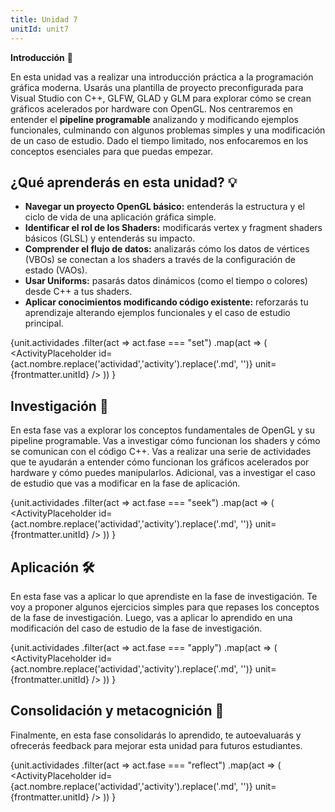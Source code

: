 ```yaml
---
title: Unidad 7
unitId: unit7
---
```




**Introducción** 📜

En esta unidad vas a realizar una introducción práctica a la programación gráfica moderna. 
Usarás una plantilla de proyecto preconfigurada para Visual Studio con C++, GLFW, GLAD y GLM 
para explorar cómo se crean gráficos acelerados por hardware con OpenGL. Nos centraremos en 
entender el **pipeline programable** analizando y modificando ejemplos funcionales, culminando 
con algunos problemas simples y una modificación de un caso de estudio. Dado el tiempo limitado, 
nos enfocaremos en los conceptos esenciales para que puedas empezar.

## ¿Qué aprenderás en esta unidad? 💡

*   **Navegar un proyecto OpenGL básico:** entenderás la estructura y el ciclo de vida de una aplicación gráfica simple.
*   **Identificar el rol de los Shaders:** modificarás vertex y fragment shaders básicos (GLSL) y entenderás su impacto.
*   **Comprender el flujo de datos:** analizarás cómo los datos de vértices (VBOs) se conectan a los shaders 
a través de la configuración de estado (VAOs).
*   **Usar Uniforms:** pasarás datos dinámicos (como el tiempo o colores) desde C++ a tus shaders.
*   **Aplicar conocimientos modificando código existente:** reforzarás tu aprendizaje alterando ejemplos 
funcionales y el caso de estudio principal.

{unit.actividades
  .filter(act => act.fase === "set")
  .map(act => (
    <ActivityPlaceholder 
      id={act.nombre.replace('actividad','activity').replace('.md', '')} 
      unit={frontmatter.unitId} 
    />
  ))
}

## Investigación 🔎

En esta fase vas a explorar los conceptos fundamentales de OpenGL y su pipeline programable. 
Vas a investigar cómo funcionan los shaders y cómo se comunican con el código C++. 
Vas a realizar una serie de actividades que te ayudarán a entender cómo funcionan los gráficos 
acelerados por hardware y cómo puedes manipularlos. Adicional, vas a investigar el caso de 
estudio que vas a modificar en la fase de aplicación.

{unit.actividades
  .filter(act => act.fase === "seek")
  .map(act => (
    <ActivityPlaceholder 
      id={act.nombre.replace('actividad','activity').replace('.md', '')} 
      unit={frontmatter.unitId}
    />
  ))
}

## Aplicación 🛠

En esta fase vas a aplicar lo que aprendiste en la fase de investigación.
Te voy a proponer algunos ejercicios simples para que repases los conceptos de la 
fase de investigación. Luego, vas a aplicar lo aprendido en una modificación del
caso de estudio de la fase de investigación.

{unit.actividades
  .filter(act => act.fase === "apply")
  .map(act => (
    <ActivityPlaceholder 
      id={act.nombre.replace('actividad','activity').replace('.md', '')} 
      unit={frontmatter.unitId} 
    />
  ))
}

## Consolidación y metacognición 🤔

Finalmente, en esta fase consolidarás lo aprendido, te autoevaluarás y ofrecerás 
feedback para mejorar esta unidad para futuros estudiantes.

{unit.actividades
  .filter(act => act.fase === "reflect")
  .map(act => (
    <ActivityPlaceholder 
      id={act.nombre.replace('actividad','activity').replace('.md', '')} 
      unit={frontmatter.unitId} 
    />
  ))
}

